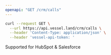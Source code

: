 ```yaml
---
openapi: "GET /crm/calls"
---
```


<RequestExample>

```bash Request
curl --request GET \
  --url https://api.vessel.land/crm/calls \
  --header 'Content-Type: application/json' \
  --header 'vessel-api-token: '
```

</RequestExample>

Supported for HubSpot & Salesforce
